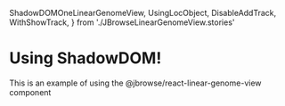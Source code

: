   ShadowDOMOneLinearGenomeView,
  UsingLocObject,
  DisableAddTrack,
  WithShowTrack,
} from './JBrowseLinearGenomeView.stories'

<Meta title="ShadowDOM" />

# Using ShadowDOM!

This is an example of using the @jbrowse/react-linear-genome-view component

<Story of={ShadowDOMOneLinearGenomeView} />
